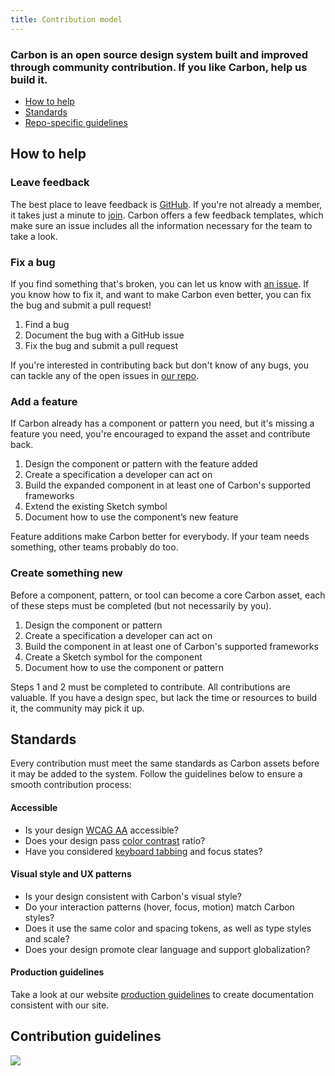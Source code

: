 ```yaml
---
title: Contribution model
---
```


### Carbon is an open source design system built and improved through community contribution. If you like Carbon, help us build it.

<AnchorLinks>

- [How to help](#how-to-help)
- [Standards](#standards)
- [Repo-specific guidelines](#repo-specific-guidelines)

</AnchorLinks>

## How to help

### Leave feedback

The best place to leave feedback is [GitHub](https://github.com/carbon-design-system/carbon/issues/new/choose). If you're not already a member, it takes just a minute to [join](https://github.com/join). Carbon offers a few feedback templates, which make sure an issue includes all the information necessary for the team to take a look.

### Fix a bug

If you find something that's broken, you can let us know with [an issue](https://github.com/carbon-design-system/carbon/issues/new/choose). If you know how to fix it, and want to make Carbon even better, you can fix the bug and submit a pull request!

1. Find a bug
2. Document the bug with a GitHub issue
3. Fix the bug and submit a pull request

If you're interested in contributing back but don't know of any bugs, you can tackle any of the open issues in [our repo](https://github.com/carbon-design-system/carbon/issues).

### Add a feature

If Carbon already has a component or pattern you need, but it's missing a feature you need, you're encouraged to expand the asset and contribute back.

1. Design the component or pattern with the feature added
2. Create a specification a developer can act on
3. Build the expanded component in at least one of Carbon's supported frameworks
4. Extend the existing  Sketch symbol
5. Document how to use the component’s new feature

Feature additions make Carbon better for everybody. If your team needs something, other teams probably do too.

### Create something new

Before a component, pattern, or tool can become a core Carbon asset, each of these steps must be completed (but not necessarily by you).

1. Design the component or pattern
2. Create a specification a developer can act on
3. Build the component in at least one of Carbon's supported frameworks
4. Create a Sketch symbol for the component
5. Document how to use the component or pattern

Steps 1 and 2 must be completed to contribute. All contributions are valuable. If you have a design spec, but lack the time or resources to build it, the community may pick it up.

## Standards

Every contribution must meet the same standards as Carbon assets before it may be added to the system. Follow the guidelines below to ensure a smooth contribution process:

#### Accessible

- Is your design [WCAG AA](https://www.w3.org/WAI/WCAG20/quickref/) accessible?
- Does your design pass [color contrast](https://www.w3.org/TR/UNDERSTANDING-WCAG20/visual-audio-contrast-contrast.html) ratio?
- Have you considered [keyboard tabbing](/guidelines/accessibility/keyboard) and focus states?

#### Visual style and UX patterns

- Is your design consistent with Carbon's visual style?
- Do your interaction patterns (hover, focus, motion) match Carbon styles?
- Does it use the same color and spacing tokens, as well as type styles and scale?
- Does your design promote clear language and support globalization?

#### Production guidelines

Take a look at our website [production guidelines](https://github.com/ibm/design-system-website/wiki/Production-guidelines) to create documentation consistent with our site.

## Contribution guidelines

<Row className="tile--group">
<Column offsetLg="4" colMd="4" colLg="4" noGutterSm>
    <ClickableTile
      title="Contribute to Carbon"
      href="https://github.com/carbon-design-system/carbon/blob/master/.github/CONTRIBUTING.md"
      type="resource">

![](/images/github-icon.png)

  </ClickableTile>
</Column>
</Row>